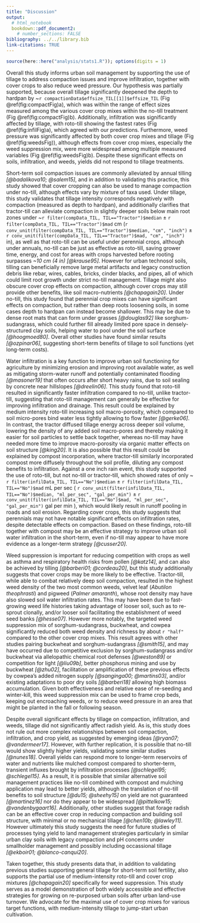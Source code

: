 ```yaml
---
title: "Discussion"
output: 
  # html_notebook
  bookdown::pdf_document2:
    # number_sections: FALSE
bibliography: ../../library.bib
link-citations: TRUE
---
```



<!-- # Outline -->

<!-- - hypothesis -->
<!-- - tillage -->
<!-- - infiltration -->
<!-- - weeds -->
<!-- - yield -->
<!-- - conclusion -->


```r
source(here::here("analysis/stats1.R")); options(digits = 1)
```


Overall this study informs urban soil management by supporting the use of tillage to address compaction issues and improve infiltration, together with cover crops to also reduce weed pressure.
Our hypothesis was partially supported, because overall tillage significantly deepened the depth to hardpan by ~`r compactionData$effsize_TIL[[1]]$effsize_TIL` (Fig \@ref(fig:compactFig)a), which was within the range of effect sizes measured among the various cover crop mixes within the no-till treatment (Fig \@ref(fig:compactFig)b). 
Additionally, infiltration was significantly affected by tillage, with roto-till showing the fastest rates (Fig \@ref(fig:infilFig)a), which agreed with our predictions.
Furthermore, weed pressure was significantly affected by both cover crop mixes and tillage (Fig \@ref(fig:weedsFig)), although effects from cover crop mixes, especially the weed suppression mix, were more widespread among multiple measured variables (Fig \@ref(fig:weedsFig)b).
Despite these significant effects on soils, infiltration, and weeds, yields did not respond to tillage treatments.


<!-- ## Compaction -->


Short-term soil compaction issues are commonly alleviated by annual tilling *[@badalikova10; @salem15]*, and in addition to validating this practice, this study showed that cover cropping can also be used to manage compaction under no-till, although effects vary by mixture of taxa used.
Under tillage, this study validates that tillage intensity corresponds negatively with compaction (measured as depth to hardpan), and additionally clarifies that tractor-till can alleviate compaction in slightly deeper soils below main root zones under 
~`r filter(compData_TIL, TIL=="Tractor")$median` ± 
`r filter(compData_TIL, TIL=="Tractor")$mad` cm 
(`r conv_unit(filter(compData_TIL, TIL=="Tractor")$median, "cm", "inch")` ± 
`r conv_unit(filter(compData_TIL, TIL=="Tractor")$mad, "cm", "inch")` in), 
as well as that roto-till can be useful under perennial crops, although under annuals, no-till can be just as effective as roto-till, saving grower time, energy, and cost for areas with crops harvested before rooting surpasses *~10 cm (4 in)* *[@krause95]*.
However for urban technosol soils, tilling can beneficially remove large metal artifacts and legacy construction debris like rebar, wires, cables, bricks, cinder blacks, and pipes, all of which could limit root growth under strict no-till management. 
Tillage might also obscure cover crop effects on compaction, although cover crops may still provide other benefits, like soil macro-nutrients *[@chapagain20]*.
Under no-till, this study found that perennial crop mixes can have significant effects on compaction, but rather than deep roots loosening soils, in some cases depth to hardpan can instead become shallower.
This may be due to dense root mats that can form under grasses *[@douglas92]* like sorghum-sudangrass, which could further fill already limited pore space in densely-structured clay soils, helping water to pool under the soil surface *[@hoogmoed80]*.
Overall other studies have found similar results *[@ozpinar06]*, suggesting short-term benefits of tillage to soil functions (yet long-term costs).


<!-- ## Infiltration -->


Water infiltration is a key function to improve urban soil functioning for agriculture by minimizing erosion and improving root available water, as well as mitigating storm-water runoff and potentially contaminated flooding *[@masoner19]* that often occurs after short heavy rains, due to soil sealing by concrete near hillslopes *[@dreelin06]*.
This study found that roto-till resulted in significantly faster infiltration compared to no-till, unlike tractor-till, suggesting that roto-till management can generally be effective for improving infiltration and drainage.
This result could be explained by medium intensity roto-till increasing soil macro-porosity, which compared to soil micro-pores bind water less tightly allowing to flow faster *[@gerke06]*.
In contrast, the tractor diffused tillage energy across deeper soil volume, lowering the density of any added soil macro-pores and thereby making it easier for soil particles to settle back together, whereas no-till may have needed more time to improve macro-porosity via organic matter effects on soil structure *[@king20]*.
It is also possible that this result could be explained by compost incorporation, where tractor-till similarly incorporated compost more diffusely throughout the soil profile, diluting any compost benefits to infiltration.
Against a one inch rain event, this study supported the use of roto-till, but not no-till or tractor-till, which showed rates of only 
~ `r filter(infilData_TIL, TIL=="No")$median` ±
`r filter(infilData_TIL, TIL=="No")$mad` mL per sec
(
`r conv_unit(filter(infilData_TIL, TIL=="No")$median, "ml_per_sec", "gal_per_min")` ±
`r conv_unit(filter(infilData_TIL, TIL=="No")$mad, "ml_per_sec", "gal_per_min")` gal per min
), 
which would likely result in runoff pooling in roads and soil erosion.
Regarding cover crops, this study suggests that perennials may not have notable significant effects on infiltration rates, despite detectable effects on compaction.
Based on these findings, roto-till together with compost may be an effective strategy to improve urban soil water infiltration in the short-term, even if no-till may appear to have more evidence as a longer-term strategy *[@cusser20]*. 


<!-- ## Weed suppression -->


Weed suppression is important for reducing competition with crops as well as asthma and respiratory health risks from pollen *[@katz14]*, and can also be achieved by tilling *[@barberi01; @cordeau20]*, but this study additionally suggests that cover crops may be more likely to be effective.
Tractor-till, while able to combat relatively deep soil compaction, resulted in the highest weed density of the two most common weeds, velvet leaf (*Abutilon theophrasti*) and pigweed (*Palmer amaranth*), whose root density may have also slowed soil water infiltration rates.
This may have been due to fast-growing weed life histories taking advantage of looser soil, such as to re-sprout clonally, and/or looser soil facilitating the establishment of weed seed banks *[@hesse07]*.
However more notably, the targeted weed suppression mix of sorghum-sudangrass, buckwheat, and cowpea significantly reduced both weed density and richness by about `r "half"` compared to the other cover crop mixes. 
This result agrees with other studies pairing buckwheat and sorghum-sudangrass *[@smith15]*, and may have occurred due to competitive exclusion by sorghum-sudangrass and/or buckwheat via allelopathic chemical root defenses *[@weston89]* or competition for light *[@liu09b]*, better phosphorus mining and use by buckwheat *[@zhu02]*, facilitation or amplification of these previous effects by cowpea's added nitrogen supply *[@sanginga00; @martins03]*, and/or existing adaptations to poor dry soils *[@barberi18]* allowing high biomass accumulation.
Given both effectiveness and relative ease of re-seeding and winter-kill, this weed suppression mix can be used to frame crop beds, keeping out encroaching weeds, or to reduce weed pressure in an area that might be planted in the fall or following season. 


<!-- ## Yield -->


Despite overall significant effects by tillage on compaction, infiltration, and weeds, tillage did not significantly affect radish yield.
As is, this study does not rule out more complex relationships between soil compaction, infiltration, and crop yield, as suggested by emerging ideas *[@ryan07; @vandermeer17]*.
However, with further replication, it is possible that no-till would show slightly higher yields, validating some similar studies *[@nunes18]*.
Overall yields can respond more to longer-term reservoirs of water and nutrients like mulched compost compared to shorter-term, transient influxes brought by infiltration processes *[@schlegel95; @schlegel15]*. 
As a result, it is possible that similar alternative soil management practices like no-till combined with compost and mulching application may lead to better yields, although the translation of no-till benefits to soil structure *[@du15; @sheehy15]* on yield are not guaranteed *[@martinez16]* nor do they appear to be widespread *[@pittelkow15; @vandenbygaart16]*. 
Additionally, other studies suggest that forage radish can be an effective cover crop in reducing compaction and building soil structure, with minimal or no mechanical tillage *[@chen10b; @lawley11]*. 
However ultimately this study suggests the need for future studies of processes tying yield to land management strategies particularly in similar urban clay soils with legacy compaction and pH concerns under smallholder management and possibly including occassional tillage *[@ekboir01; @blanco-canqui20]*.


<!-- ## Conclusion -->


Taken together, this study presents data that, in addition to validating previous studies supporting general tillage for short-term soil fertility, also supports the partial use of medium-intensity roto-till and cover crop mixtures *[@chapagain20]* specifically for weed suppression. 
This study serves as a model demonstration of both widely accessible and effective strategies for growing on re-purposed urban soils after urban land-use turnover.
We advocate for the maximal use of cover crop mixes for various target functions, with medium-intensity tillage to jump-start urban cultivation.
